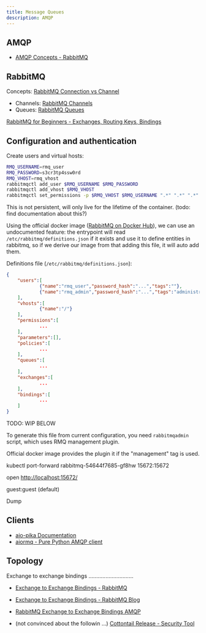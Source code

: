 ```yaml
---
title: Message Queues
description: AMQP
---
```


## AMQP

* [AMQP Concepts - RabbitMQ](https://www.rabbitmq.com/tutorials/amqp-concepts.html)

## RabbitMQ

Concepts: [RabbitMQ Connection vs Channel](https://medium.com/faun/rabbitmq-connection-vs-channel-aed1188a7f3a)

* Channels: [RabbitMQ Channels](https://www.rabbitmq.com/channels.html)
* Queues: [RabbitMQ Queues](https://www.rabbitmq.com/queues.html)

[RabbitMQ for Beginners - Exchanges, Routing Keys, Bindings](https://www.cloudamqp.com/blog/2015-09-03-part4-rabbitmq-for-beginners-exchanges-routing-keys-bindings.html)

## Configuration and authentication

Create users and virtual hosts:

```bash
RMQ_USERNAME=rmq_user
RMQ_PASSWORD=s3cr3tp4ssw0rd
RMQ_VHOST=rmq_vhost
rabbitmqctl add_user $RMQ_USERNAME $RMQ_PASSWORD
rabbitmqctl add_vhost $RMQ_VHOST
rabbitmqctl set_permissions -p $RMQ_VHOST $RMQ_USERNAME ".*" ".*" ".*"
```
    
This is not persistent, will only live for the lifetime of the container. (todo: find documentation about this?)

Using the official docker image ([RabbitMQ on Docker Hub](https://hub.docker.com/_/rabbitmq/)), we can use an undocumented feature:
the entrypoint will read `/etc/rabbitmq/definitions.json` if it exists and use it to define entities in rabbitmq,
so if we derive our image from that adding this file, it will auto add them. 

Definitions file (`/etc/rabbitmq/definitions.json`):

```json
{       
    "users":[
            {"name":"rmq_user","password_hash":"...","tags":""},
            {"name":"rmq_admin","password_hash":"...","tags":"administrator"}
    ],
    "vhosts":[
            {"name":"/"}
    ],
    "permissions":[
            ...
    ],
    "parameters":[],
    "policies":[
            ...
    ],
    "queues":[
            ...
    ],
    "exchanges":[
            ...
    ],
    "bindings":[
            ...
    ]
}
```
TODO: WIP BELOW

To generate this file from current configuration, you need `rabbitmqadmin` script, which uses RMQ management plugin.

Official docker image provides the plugin it if the "management" tag is used.

kubectl port-forward rabbitmq-54644f7685-gf8hw 15672:15672

open [http://localhost:15672/](http://localhost:15672/)

guest:guest (default)

Dump

## Clients

* [aio-pika Documentation](https://aio-pika.readthedocs.io/)
* [aiormq - Pure Python AMQP client](https://github.com/mosquito/aiormq)

## Topology

Exchange to exchange bindings
.............................

* [Exchange to Exchange Bindings - RabbitMQ](https://www.rabbitmq.com/e2e.html)
* [Exchange to Exchange Bindings - RabbitMQ Blog](https://www.rabbitmq.com/blog/2010/10/19/exchange-to-exchange-bindings/)
* [RabbitMQ Exchange to Exchange Bindings AMQP](https://skillachie.com/2014/06/27/rabbitmq-exchange-to-exchange-bindings-ampq/)

* (not convinced about the followin ...) [Cottontail Release - Security Tool](https://quentinkaiser.be/security/tool/2017/08/28/cottontail-release/)